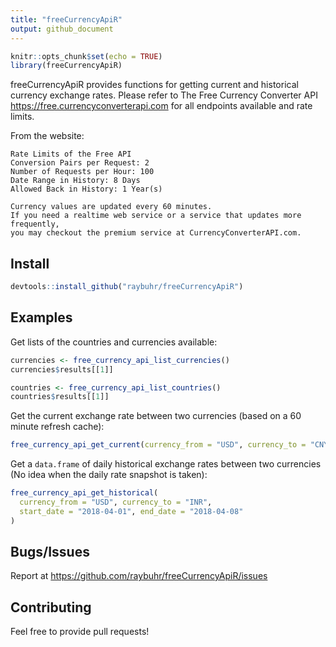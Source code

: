 ```yaml
---
title: "freeCurrencyApiR"
output: github_document
---
```


```r
knitr::opts_chunk$set(echo = TRUE)
library(freeCurrencyApiR)
```

freeCurrencyApiR provides functions for getting current and historical currency exchange rates.
Please refer to The Free Currency Converter API <https://free.currencyconverterapi.com> for
all endpoints available and rate limits. 

From the website:

```
Rate Limits of the Free API
Conversion Pairs per Request: 2
Number of Requests per Hour: 100
Date Range in History: 8 Days
Allowed Back in History: 1 Year(s)

Currency values are updated every 60 minutes. 
If you need a realtime web service or a service that updates more frequently, 
you may checkout the premium service at CurrencyConverterAPI.com.
```

## Install

```r
devtools::install_github("raybuhr/freeCurrencyApiR")
```

## Examples

Get lists of the countries and currencies available:

```r
currencies <- free_currency_api_list_currencies()
currencies$results[[1]]
```

```r
countries <- free_currency_api_list_countries()
countries$results[[1]]
```

Get the current exchange rate between two currencies (based on a 60 minute refresh cache):

```r
free_currency_api_get_current(currency_from = "USD", currency_to = "CNY", compact = "ultra")
```

Get a `data.frame` of daily historical exchange rates between two currencies (No idea when the daily rate snapshot is taken):

```r
free_currency_api_get_historical(
  currency_from = "USD", currency_to = "INR", 
  start_date = "2018-04-01", end_date = "2018-04-08"
)
```

## Bugs/Issues

Report at [https://github.com/raybuhr/freeCurrencyApiR/issues](https://github.com/raybuhr/freeCurrencyApiR/issues)

## Contributing

Feel free to provide pull requests!
